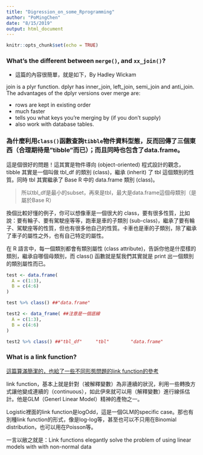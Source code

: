 ```yaml
---
title: "Digression_on_some_Rprogramming"
author: "PoMingChen"
date: "8/15/2019"
output: html_document
---
```


```r
knitr::opts_chunk$set(echo = TRUE)
```


### What's the different between `merge()`, and `xx_join()`?

[](http://blog.espol.edu.ec/nemo/2013/12/23/merge-data-a-review-of-the-differences-between-merge-inner-join-left-join-right-join-full-join-cbind-and-rbind-when-used-data-table-objects-in-r/)


[](http://zevross.com/blog/2014/04/30/mini-post-for-large-tables-in-r-dplyrs-function-inner_join-is-much-faster-than-merge/)

- 這篇的內容很簡單，就是如下，By Hadley Wickam

join is a plyr function. dplyr has inner_join, left_join, semi_join and anti_join.  The advantages of the dplyr versions over merge are:

* rows are kept in existing order
* much faster
* tells you what keys you're merging by (if you don't supply)
* also work with database tables.

### 為什麼利用`class()`函數查詢`tibble`物件資料型態，反而回傳了三個東西（合理期待是"tibble"而已）；而且同時也包含了data.frame。

這是個很好的問題！這其實是物件導向 (object-oriented) 程式設計的觀念，tibble 其實是一個叫做 tbl_df 的類別 (class)，繼承 (inherit) 了 tbl 這個類別的性質。同時 tbl 其實繼承了 Base R 中的 data.frame 類別 (class)。

> 所以tbl_df是最小的subset，再來是tbl，最大是data.frame這個母類別（是屬於Base R）

換個比較好懂的例子，你可以想像車是一個很大的 class，要有很多性質，比如說：要有輪子、要有駕駛座等等，跑車是車的子類別 (sub-class)，繼承了要有輪子、駕駛座等的性質，但也有很多他自己的性質。卡車也是車的子類別，除了繼承了車子的屬性之外，也有自己特定的屬性。

在 R 語言中，每一個類別都會有類別屬性 (class attribute)，告訴你他是什麼樣的類別，繼承自哪個母類別，而 class() 函數就是幫我們其實就是 print 出一個類別的類別屬性而已。

```r
test <- data.frame(
  A = c(1:3),
  B = c(4:6)
)

test %>% class() ##"data.frame"
```

```r
test2 <- data_frame( ##注意是一個底線
  A = c(1:3),
  B = c(4:6)
)

test2 %>% class() ##"tbl_df"     "tbl"        "data.frame"
```

### What is a link function?

[這篇算滿簡潔的，也給了一些不同形態問題的link function的參考](https://support.minitab.com/en-us/minitab/18/help-and-how-to/modeling-statistics/regression/supporting-topics/logistic-regression/link-function/)


link function，基本上就是針對（被解釋變數）為非連續的狀況，利用一些轉換方式讓他變成連續的（continuous），如此伊來就可以用（解釋變數）進行線係估計。他是GLM（Generl Linear Model）精神的產物之一。

Logistic裡面的link function是logOdd，這是一個GLM的specific case。那也有別種link function的形式，像是log-log等，甚至也可以不只用在Binomial distribution，也可以用在Poisson等。

一言以敝之就是：Link functions elegantly solve the
problem of using linear models with with non-normal data

